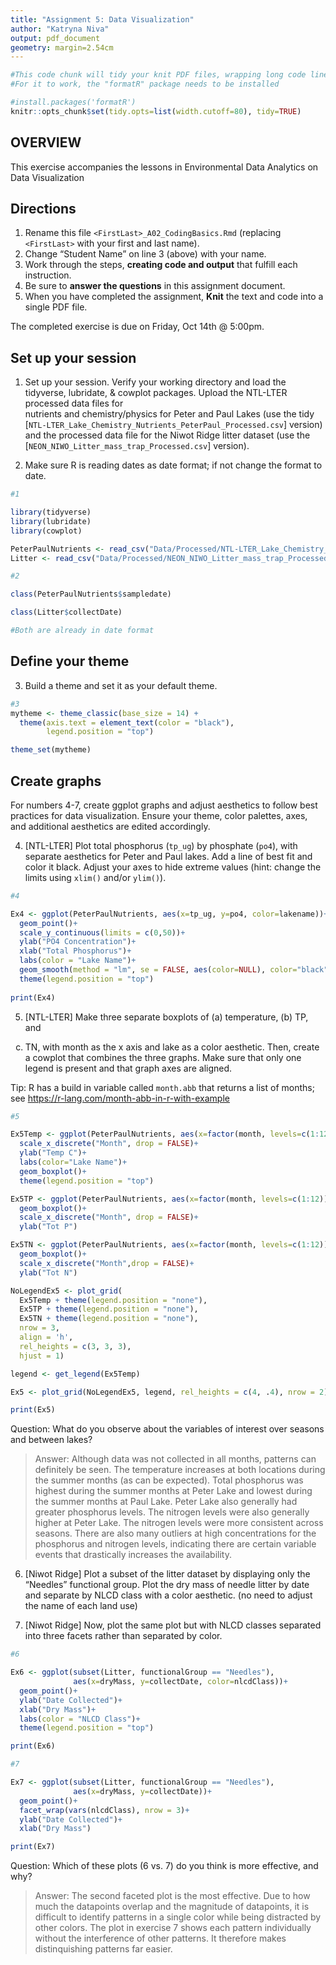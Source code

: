 ```yaml
---
title: "Assignment 5: Data Visualization"
author: "Katryna Niva"
output: pdf_document
geometry: margin=2.54cm
---
```


```r
#This code chunk will tidy your knit PDF files, wrapping long code lines
#For it to work, the "formatR" package needs to be installed

#install.packages('formatR')
knitr::opts_chunk$set(tidy.opts=list(width.cutoff=80), tidy=TRUE)
```

## OVERVIEW

This exercise accompanies the lessons in Environmental Data Analytics on Data Visualization 

## Directions
1. Rename this file `<FirstLast>_A02_CodingBasics.Rmd` (replacing `<FirstLast>` with your first and last name).
2. Change "Student Name" on line 3 (above) with your name.
3. Work through the steps, **creating code and output** that fulfill each instruction.
4. Be sure to **answer the questions** in this assignment document.
5. When you have completed the assignment, **Knit** the text and code into a single PDF file.

The completed exercise is due on Friday, Oct 14th @ 5:00pm.



## Set up your session 
1. Set up your session. Verify your working directory and load the tidyverse, 
lubridate, & cowplot packages. Upload the NTL-LTER processed data files for  
nutrients and chemistry/physics for Peter and Paul Lakes (use the tidy 
[`NTL-LTER_Lake_Chemistry_Nutrients_PeterPaul_Processed.csv`] version) and 
the processed data file for the Niwot Ridge litter dataset (use the
[`NEON_NIWO_Litter_mass_trap_Processed.csv`] version). 

2. Make sure R is reading dates as date format; if not change the format to date.

```r
#1 

library(tidyverse)
library(lubridate)
library(cowplot)

PeterPaulNutrients <- read_csv("Data/Processed/NTL-LTER_Lake_Chemistry_Nutrients_PeterPaul_Processed.csv")
Litter <- read_csv("Data/Processed/NEON_NIWO_Litter_mass_trap_Processed.csv")

#2 

class(PeterPaulNutrients$sampledate)

class(Litter$collectDate)

#Both are already in date format
```
## Define your theme
3. Build a theme and set it as your default theme.

```r
#3
mytheme <- theme_classic(base_size = 14) +
  theme(axis.text = element_text(color = "black"), 
        legend.position = "top") 

theme_set(mytheme)

```

## Create graphs
For numbers 4-7, create ggplot graphs and adjust aesthetics to follow best 
practices for data visualization. Ensure your theme, color palettes, axes, 
and additional aesthetics are edited accordingly.

4. [NTL-LTER] Plot total phosphorus (`tp_ug`) by phosphate (`po4`), with 
separate aesthetics for Peter and Paul lakes. Add a line of best fit and 
color it black. Adjust your axes to hide extreme values (hint: change the 
limits using `xlim()` and/or `ylim()`).

```r
#4

Ex4 <- ggplot(PeterPaulNutrients, aes(x=tp_ug, y=po4, color=lakename))+
  geom_point()+
  scale_y_continuous(limits = c(0,50))+
  ylab("PO4 Concentration")+
  xlab("Total Phosphorus")+
  labs(color = "Lake Name")+
  geom_smooth(method = "lm", se = FALSE, aes(color=NULL), color="black")+
  theme(legend.position = "top")
  
print(Ex4)

```


5. [NTL-LTER] Make three separate boxplots of (a) temperature, (b) TP, and 
(c) TN, with month as the x axis and lake as a color aesthetic. Then, create 
a cowplot that combines the three graphs. Make sure that only one legend is 
present and that graph axes are aligned. 

Tip: R has a build in variable called `month.abb` that returns a list of months;
see <https://r-lang.com/month-abb-in-r-with-example>

```r
#5

Ex5Temp <- ggplot(PeterPaulNutrients, aes(x=factor(month, levels=c(1:12)), y=temperature_C, color=lakename))+
  scale_x_discrete("Month", drop = FALSE)+
  ylab("Temp C")+
  labs(color="Lake Name")+
  geom_boxplot()+
  theme(legend.position = "top")

Ex5TP <- ggplot(PeterPaulNutrients, aes(x=factor(month, levels=c(1:12)), y=tp_ug, color=lakename))+
  geom_boxplot()+
  scale_x_discrete("Month", drop = FALSE)+
  ylab("Tot P")

Ex5TN <- ggplot(PeterPaulNutrients, aes(x=factor(month, levels=c(1:12)), y=tn_ug, color=lakename))+
  geom_boxplot()+
  scale_x_discrete("Month",drop = FALSE)+
  ylab("Tot N")

NoLegendEx5 <- plot_grid(
  Ex5Temp + theme(legend.position = "none"),
  Ex5TP + theme(legend.position = "none"), 
  Ex5TN + theme(legend.position = "none"), 
  nrow = 3, 
  align = 'h', 
  rel_heights = c(3, 3, 3),
  hjust = 1)

legend <- get_legend(Ex5Temp)

Ex5 <- plot_grid(NoLegendEx5, legend, rel_heights = c(4, .4), nrow = 2)

print(Ex5)

```

Question: What do you observe about the variables of interest over seasons 
and between lakes? 

> Answer: Although data was not collected in all months, patterns can definitely be seen. The temperature increases at both locations during the summer months (as can be expected). Total phosphorus was highest during the summer months at Peter Lake and lowest during the summer months at Paul Lake. Peter Lake also generally had greater phosphorus levels. The nitrogen levels were also generally higher at Peter Lake. The nitrogen levels were more consistent across seasons. There are also many outliers at high concentrations for the phosphorus and nitrogen levels, indicating there are certain variable events that drastically increases the availability.

6. [Niwot Ridge] Plot a subset of the litter dataset by displaying only the 
"Needles" functional group. Plot the dry mass of needle litter by date and 
separate by NLCD class with a color aesthetic. (no need to adjust the name 
of each land use)

7. [Niwot Ridge] Now, plot the same plot but with NLCD classes separated into 
three facets rather than separated by color. 

```r
#6

Ex6 <- ggplot(subset(Litter, functionalGroup == "Needles"),
              aes(x=dryMass, y=collectDate, color=nlcdClass))+
  geom_point()+
  ylab("Date Collected")+
  xlab("Dry Mass")+
  labs(color = "NLCD Class")+
  theme(legend.position = "top")

print(Ex6)

#7

Ex7 <- ggplot(subset(Litter, functionalGroup == "Needles"),
              aes(x=dryMass, y=collectDate))+
  geom_point()+
  facet_wrap(vars(nlcdClass), nrow = 3)+
  ylab("Date Collected")+
  xlab("Dry Mass")

print(Ex7)


```
Question: Which of these plots (6 vs. 7) do you think is more effective, and why? 

> Answer: The second faceted plot is the most effective. Due to how much the datapoints overlap and the magnitude of datapoints, it is difficult to identify patterns in a single color while being distracted by other colors. The plot in exercise 7 shows each pattern individually without the interference of other patterns. It therefore makes distinquishing patterns far easier. 